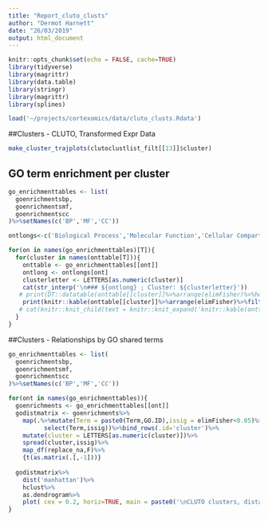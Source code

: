 ```yaml
---
title: "Report_cluto_clusts"
author: "Dermot Harnett"
date: "26/03/2019"
output: html_document
---
```


```r
knitr::opts_chunk$set(echo = FALSE, cache=TRUE)
library(tidyverse)
library(magrittr)
library(data.table)
library(stringr)
library(magrittr)
library(splines)

load('~/projects/cortexomics/data/cluto_clusts.Rdata')
```

##Clusters - CLUTO, Transformed Expr Data

```r
make_cluster_trajplots(clutoclustlist_filt[[13]]$cluster)
```

## GO term enrichment per cluster

```r

go_enrichmenttables <- list(
  goenrichmentsbp,
  goenrichmentsmf,
  goenrichmentscc
)%>%setNames(c('BP','MF','CC'))

ontlongs<-c('Biological Process','Molecular Function','Cellular Compartment')%>%setNames(c())

for(on in names(go_enrichmenttables)[T]){
  for(cluster in names(onttable[T])){
    onttable <- go_enrichmenttables[[ont]]
    ontlong <- ontlongs[ont]
    clusterletter <- LETTERS[as.numeric(cluster)]
    cat(str_interp('\n### ${ontlong} ; Cluster: ${clusterletter}'))
   # print(DT::datatable(onttable[[cluster]]%>%arrange(elimFisher)%>%head(20)))
    print(knitr::kable(onttable[[cluster]]%>%arrange(elimFisher)%>%filter(elimFisher<0.05)%>%head(20)))
   # cat(knitr::knit_child(text = knitr::knit_expand('knitr::kable(onttable[[cluster]])'),envir = globalenv(),quiet=T))
  }
}
```

##Clusters - Relationships by GO shared terms

```r

go_enrichmenttables <- list(
  goenrichmentsbp,
  goenrichmentsmf,
  goenrichmentscc
)%>%setNames(c('BP','MF','CC'))

for(ont in names(go_enrichmenttables)){
  goenrichments <- go_enrichmenttables[[ont]]
  godistmatrix <- goenrichments%>%
    map(.%>%mutate(Term = paste0(Term,GO.ID),issig = elimFisher<0.05)%>%
          select(Term,issig))%>%bind_rows(.id='cluster')%>%
    mutate(cluster = LETTERS[as.numeric(cluster)])%>%
    spread(cluster,issig)%>%
    map_df(replace_na,F)%>%
    {t(as.matrix(.[,-1]))}
  
  godistmatrix%>%
    dist('manhattan')%>%
    hclust%>%
    as.dendrogram%>%
    plot( cex = 0.2, horiz=TRUE, main = paste0('\nCLUTO clusters, distance by enriched GO terms :\n ',ont))
}

```
